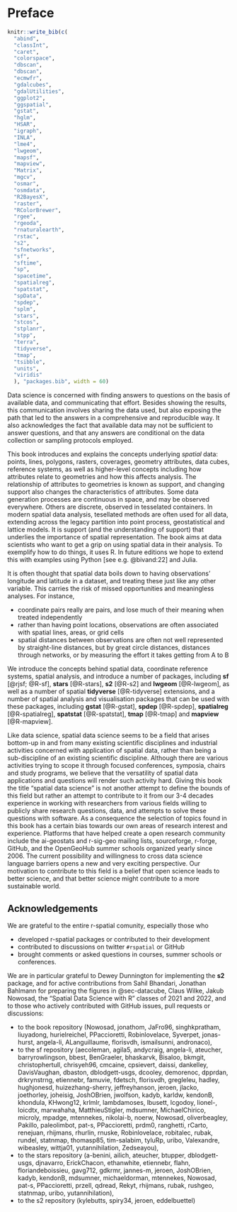 # Preface {.unnumbered}

```r
knitr::write_bib(c(
  "abind",
  "classInt",
  "caret",
  "colorspace",
  "dbscan",
  "dbscan",
  "ecmwfr",
  "gdalcubes",
  "gdalUtilities",
  "ggplot2",
  "ggspatial",
  "gstat",
  "hglm",
  "HSAR",
  "igraph",
  "INLA",
  "lme4",
  "lwgeom",
  "mapsf",
  "mapview",
  "Matrix",
  "mgcv",
  "osmar", 
  "osmdata",
  "R2BayesX",
  "raster",
  "RColorBrewer",
  "rgee",
  "rgeoda",
  "rnaturalearth",
  "rstac",
  "s2",
  "sfnetworks",
  "sf", 
  "sftime", 
  "sp",
  "spacetime",
  "spatialreg",
  "spatstat",
  "spData",
  "spdep",
  "splm",
  "stars",
  "stcos",
  "stplanr", 
  "stpp", 
  "terra",
  "tidyverse",
  "tmap",
  "tsibble",
  "units",
  "viridis"
  ), "packages.bib", width = 60)
```

Data science is concerned with finding answers to questions on the
basis of available data, and communicating that effort. Besides
showing the results, this communication involves sharing the data
used, but also exposing the path that led to the answers in a
comprehensive and reproducible way. It also acknowledges the fact 
that available data may not be sufficient to answer questions, and 
that any answers are conditional on the data collection or sampling 
protocols employed.

\index{data science}
\index{spatial data science}

This book introduces and explains the concepts underlying
_spatial_ data: points, lines, polygons, rasters, coverages, geometry
attributes, data cubes, reference systems, as well as higher-level
concepts including how attributes relate to geometries and how
this affects analysis. The relationship of attributes to geometries
is known as support, and changing support also changes the 
characteristics of attributes. Some data generation processes are
continuous in space, and may be observed everywhere. Others are 
discrete, observed in tesselated containers. In modern spatial data
analysis, tesellated methods are often used for all data, extending 
across the legacy partition into point process, geostatistical and 
lattice models. It is support (and the understanding of support) that
underlies the importance of spatial representation. The book aims 
at data scientists who want to get a grip on using spatial data 
in their analysis. To exemplify how to do things, it uses R.
In future editions we hope to extend this with examples using Python
[see e.g. @bivand:22] and Julia.

It is often thought that spatial data boils down to having
observations' longitude and latitude in a dataset, and treating these
just like any other variable. This carries the risk of missed 
opportunities and meaningless analyses. For instance,

* coordinate pairs really are pairs, and lose much of their meaning 
when treated independently
* rather than having point locations, observations are often 
associated with spatial lines, areas, or grid cells
* spatial distances between observations are often not well
represented by straight-line distances, but by great circle
distances, distances through networks, or by measuring the effort
it takes getting from A to B

We introduce the concepts behind spatial data, coordinate reference
systems, spatial analysis, and introduce a number of packages,
including **sf** [@rjsf; @R-sf], **stars** [@R-stars], **s2** [@R-s2]
and **lwgeom** [@R-lwgeom], 
as well as a number of spatial **tidyverse** [@R-tidyverse] extensions, and a number of
spatial analysis and visualisation packages that can be used with these packages,
including **gstat** [@R-gstat], **spdep** [@R-spdep], **spatialreg** [@R-spatialreg], **spatstat** [@R-spatstat],
**tmap** [@R-tmap] and **mapview** [@R-mapview].

Like data science, spatial data science seems to be a field that
arises bottom-up in and from many existing scientific disciplines
and industrial activities concerned with application of spatial
data, rather than being a sub-discipline of an existing scientific
discipline. Although there are various activities trying to scope it
through focused conferences, symposia, chairs and study programs,
we believe that the versatility of spatial data applications and
questions will render such activity hard. Giving this book the
title "spatial data science" is not another attempt to define the
bounds of this field but rather an attempt to contribute to it from
our 3-4 decades experience in working with researchers from
various fields willing to publicly share research questions, data,
and attempts to solve these questions with software. As a consequence
the selection of topics found in this book has a certain bias towards
our own areas of research interest and experience.  Platforms that
have helped create a open research community include the ai-geostats
and r-sig-geo mailing lists, sourceforge, r-forge, GitHub, and the
OpenGeoHub summer schools organized yearly since 2006.  The current
possibility and willingness to cross data science language barriers
opens a new and very exciting perspective.  Our motivation to
contribute to this field is a belief that open science leads to
better science, and that better science might contribute to a more
sustainable world.

## Acknowledgements {-}

We are grateful to the entire r-spatial comunity, especially those who

* developed r-spatial packages or contributed to their development
* contributed to discussions on twitter `#rspatial` or GitHub 
* brought comments or asked questions in courses, summer
schools or conferences.

We are in particular grateful to Dewey Dunnington for implementing
the **s2** package, and for active contributions from Sahil Bhandari,
Jonathan Bahlmann for preparing the figures in @sec-datacube,
Claus Wilke, Jakub Nowosad, the "Spatial Data Science with R"
classes of 2021 and 2022, and to those who actively contributed
with GitHub issues, pull requests or discussions:

* to the book repository (Nowosad, jonathom, JaFro96,
singhkpratham, liuyadong, hurielreichel, PPaccioretti, Robinlovelace,
Syverpet, jonas-hurst, angela-li, ALanguillaume, florisvdh,
ismailsunni, andronaco),
* to the sf repository (aecoleman, agila5, andycraig, angela-li,
ateucher, barryrowlingson, bbest, BenGraeler, bhaskarvk, Bisaloo,
bkmgit, christophertull, chrisyeh96, cmcaine, cpsievert, daissi,
dankelley, DavisVaughan, dbaston, dblodgett-usgs, dcooley,
demorenoc, dpprdan, drkrynstrng, etiennebr, famuvie, fdetsch,
florisvdh, gregleleu, hadley, hughjonesd,
huizezhang-sherry, jeffreyhanson, jeroen, jlacko, joethorley,
joheisig, JoshOBrien, jwolfson, kadyb, karldw, kendonB, khondula,
KHwong12, krlmlr, lambdamoses, lbusett, lcgodoy, lionel-, loicdtx,
marwahaha, MatthieuStigler, mdsumner, MichaelChirico, microly,
mpadge, mtennekes, nikolai-b, noerw, Nowosad, oliverbeagley, Pakillo,
paleolimbot, pat-s, PPaccioretti, prdm0, ranghetti, rCarto, renejuan,
rhijmans, rhurlin, rnuske, Robinlovelace, robitalec, rubak, rundel,
statnmap, thomasp85, tim-salabim, tyluRp, uribo, Valexandre,
wibeasley, wittja01, yutannihilation, Zedseayou), 
* to the stars repository (a-benini, ailich, ateucher, btupper,
dblodgett-usgs, djnavarro, ErickChacon, ethanwhite, etiennebr, flahn,
floriandeboissieu, gavg712, gdkrmr, jannes-m, jeroen, JoshOBrien,
kadyb, kendonB, mdsumner, michaeldorman, mtennekes, Nowosad, pat-s,
PPaccioretti, przell, qdread, Rekyt, rhijmans, rubak, rushgeo,
statnmap, uribo, yutannihilation),
* to the s2 repository (kylebutts, spiry34, jeroen, eddelbuettel)

